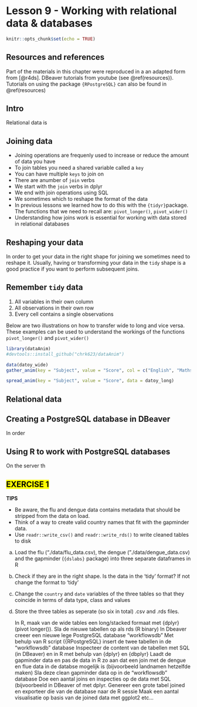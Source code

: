 # Lesson 9 - Working with relational data & databases {#relationaldb}

```r
knitr::opts_chunk$set(echo = TRUE)
```

## Resources and references
Part of the materials in this chapter were reproduced in a an adapted form from [@r4ds]. DBeaver tutorials from youtube (see \@ref(resources)). Tutorials on using the package `{RPostgreSQL}` can also be found in \@ref(resources)


## Intro
Relational data is 


## Joining data
 - Joining operations are frequenly used to increase or reduce the amount of data you have
 - To join tables you need a shared variable called a `key`
 - You can have multiple `keys` to join on 
 - There are anumber of `join` verbs
 - We start with the `join` verbs in dplyr
 - We end with join operations using SQL
 - We sometimes which to reshape the format of the data
 - In previous lessons we learned how to do this with the `{tidyr}`package. The functions that we need to recall are: `pivot_longer()`, `pivot_wider()`  
 - Understanding how joins work is essential for working with data stored in relational databases


## Reshaping your data
In order to get your data in the right shape for joining we sometimes need to reshape it. Usually, having or transforming your data in the `tidy` shape is a good practice if you want to perform subsequent joins.

## Remember `tidy` data

 1. All variables in their own column
 1. All observations in their own row
 1. Every cell contains a single observations
 
Below are two illustrations on how to transfer wide to long and vice versa. These examples can be used to understand the workings of the functions `pivot_longer()` and `pivot_wider()`
```r
library(dataAnim)
#devtools::install_github("chrk623/dataAnim")

data(datoy_wide)
gather_anim(key = "Subject", value = "Score", col = c("English", "Maths"), data = datoy_wide)

spread_anim(key = "Subject", value = "Score", data = datoy_long)

```

## Relational data




## Creating a PostgreSQL database in DBeaver
In order 




## Using R to work with PostgreSQL databases
On the server th



## <mark> EXERCISE 1 </mark> {-} 
 
**TIPS**

 - Be aware, the flu and dengue data contains metadata that should be stripped from the data on load.
 - Think of a way to create valid country names that fit with the gapminder data.
 - Use `readr::write_csv()` and `readr::write_rds()` to write cleaned tables to disk
 
 a) Load the flu ("./data/flu_data.csv), the dengue ("./data/dengue_data.csv) and the gapminder (`{dslabs}` package) into three separate dataframes in R
 
 b) Check if they are in the right shape. Is the data in the 'tidy' format? If not change the format to 'tidy' 
 
 c) Change the `country` and `date` variables of the three tables so that they coincide in terms of data type, class and values 
 
 d) Store the three tables as seperate (so six in total) .csv and .rds files.



    In R, maak van de wide tables een long/stacked formaat met {dplyr} (pivot longer()). Sla de nieuwe tabellen op als rds (R binary)
    In Dbeaver creeer een nieuwe lege PostgreSQL database "workflowsdb"
    Met behulp van R script ({RPostgreSQL} insert de twee tabellen in de "workflowsdb" database
    Inspecteer de content van de tabellen met SQL (in DBeaver) en in R met behulp van {dplyr} en {dbplyr}
    Laadt de gapminder data en pas de data in R zo aan dat een join met de dengue en flue data in de databse mogelijk is (bijvoorbeeld landnamen hetzelfde maken)
    Sla deze clean gapminder data op in de "workflowsdb" database
    Doe een aantal joins en inspecties op de data met SQL (bijvoorbeeld in DBeaver of met dplyr.
    Genereer een grote tabel joined en exporteer die van de database naar de R sessie
    Maak een aantal visualisatie op basis van de joined data met ggplot2 etc...



